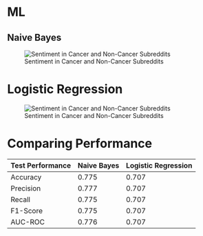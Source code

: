 # ML

## Naive Bayes

![Sentiment in Cancer and Non-Cancer Subreddits](plot-images/confusion_matrix_naive.png)

# Logistic Regression

![Sentiment in Cancer and Non-Cancer Subreddits](plot-images/confusion_matrix_lr.png)

# Comparing Performance

| Test Performance  | Naive Bayes | Logistic Regression |
|-------------------|-------------|----------------------|
| Accuracy          | 0.775       | 0.707                |
| Precision         | 0.777       | 0.707                |
| Recall            | 0.775       | 0.707                |
| F1-Score          | 0.775       | 0.707                |
| AUC-ROC           | 0.776       | 0.707                |